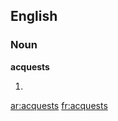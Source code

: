==English==

===Noun===
'''acquests'''

# {{plural of|[[acquest]]}}

[[ar:acquests]]
[[fr:acquests]]